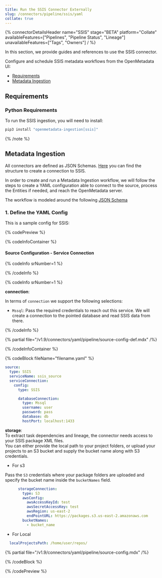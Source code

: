 ```yaml
---
title: Run the SSIS Connector Externally
slug: /connectors/pipeline/ssis/yaml
collate: true
---
```









{% connectorDetailsHeader
name="SSIS"
stage="BETA"
platform="Collate"
availableFeatures=["Pipelines", "Pipeline Status", "Lineage"]
unavailableFeatures=["Tags", "Owners"]
/ %}

In this section, we provide guides and references to use the SSIS connector.

Configure and schedule SSIS metadata workflows from the OpenMetadata UI:

- [Requirements](#requirements)
- [Metadata Ingestion](#metadata-ingestion)

<ExternalIngestionDeployment />

## Requirements

### Python Requirements

<PythonRequirements />

To run the SSIS ingestion, you will need to install:

```bash
pip3 install "openmetadata-ingestion[ssis]"
```


{% /note %}


## Metadata Ingestion

All connectors are defined as JSON Schemas.
[Here](https://github.com/open-metadata/OpenMetadata/blob/main/openmetadata-spec/src/main/resources/json/schema/entity/services/connections/pipeline/ssisConnection.json)
you can find the structure to create a connection to SSIS.

In order to create and run a Metadata Ingestion workflow, we will follow
the steps to create a YAML configuration able to connect to the source,
process the Entities if needed, and reach the OpenMetadata server.

The workflow is modeled around the following
[JSON Schema](https://github.com/open-metadata/OpenMetadata/blob/main/openmetadata-spec/src/main/resources/json/schema/metadataIngestion/workflow.json)

### 1. Define the YAML Config

This is a sample config for SSIS:

{% codePreview %}

{% codeInfoContainer %}

#### Source Configuration - Service Connection

{% codeInfo srNumber=1 %}

{% /codeInfo %}

{% codeInfo srNumber=1 %}

**connection**: 

In terms of `connection` we support the following selections:

- `Mssql`: Pass the required credentials to reach out this service. We will
  create a connection to the pointed database and read SSIS data from there.

{% /codeInfo %}

{% partial file="/v1.9/connectors/yaml/pipeline/source-config-def.mdx" /%}

<IngestionSinkDef />

<WorkflowConfigDef />

{% /codeInfoContainer %}

{% codeBlock fileName="filename.yaml" %}

```yaml {% isCodeBlock=true %}
source:
  type: SSIS
  serviceName: ssis_source
  serviceConnection:
    config:
      type: SSIS
```
```yaml {% srNumber=6 %}
      databaseConnection:
        type: Mssql
        username: user
        password: pass
        database: db
        hostPort: localhost:1433
```

**storage**:  
To extract task dependencies and lineage, the connector needs access to your SSIS package XML files.  
You can either provide the local path to your project folders, or upload your projects to an S3 bucket and supply the bucket name along with S3 credentials.

- For s3

Pass the `S3` credentials where your package folders are uploaded and specify the bucket name inside the `bucketNames` field.


```yaml {% srNumber=7 %}
      storageConnection:
        type: S3
        awsConfig:
          awsAccessKeyId: test
          awsSecretAccessKey: test
          awsRegion: us-east-2
          endPointURL: https://packages.s3.us-east-2.amazonaws.com
        bucketNames: 
          - bucket_name
```
- For Local
```yaml {% srNumber=8 %}
  localProjectsPath: /home/user/repos/
```

{% partial file="/v1.9/connectors/yaml/pipeline/source-config.mdx" /%}

<IngestionSink />

<WorkflowConfig />

{% /codeBlock %}

{% /codePreview %}

<IngestionCli />

